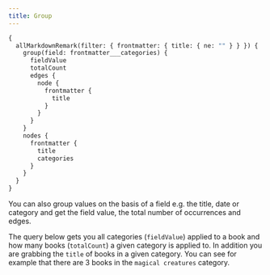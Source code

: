 ---
title: Group
---

```graphql preview
{
  allMarkdownRemark(filter: { frontmatter: { title: { ne: "" } } }) {
    group(field: frontmatter___categories) {
      fieldValue
      totalCount
      edges {
        node {
          frontmatter {
            title
          }
        }
      }
    }
    nodes {
      frontmatter {
        title
        categories
      }
    }
  }
}
```

You can also group values on the basis of a field e.g. the title, date or category and get the field value, the total number of occurrences and edges.

The query below gets you all categories (`fieldValue`) applied to a book and how many books (`totalCount`) a given category is applied to. In addition you are grabbing the `title` of books in a given category. You can see for example that there are 3 books in the `magical creatures` category.
